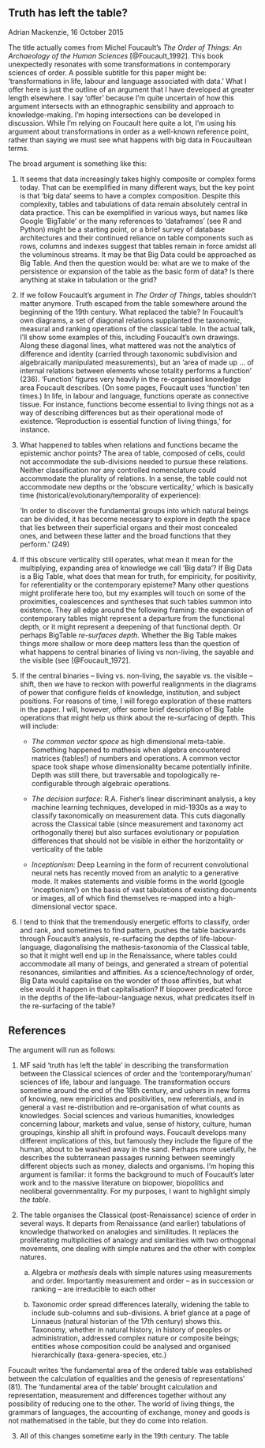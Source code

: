 ## Truth has left the table?

Adrian Mackenzie, 16 October 2015

The title actually comes from Michel Foucault's _The Order of Things: An Archaeology of the Human Sciences_ [@Foucault_1992]. This book unexpectedly resonates with some transformations in contemporary sciences of order.  A possible subtitle for this paper might be: 'transformations in life, labour and language associated with data.' What I offer here is just the outline of an argument that I have developed at greater length elsewhere. I say 'offer' because I'm quite uncertain of how this argument intersects with an ethnographic sensibility and approach to knowledge-making. I'm hoping intersections can be developed in discussion. While I'm relying on Foucault here quite a lot, I'm using his argument about transformations in order as a well-known reference point, rather than saying we must see what happens with big data in Foucaultean terms. 

The broad argument is something like this:

1. It seems that data increasingly takes highly composite or complex forms today. That can be exemplified in many different ways, but the key point is that 'big data' seems to have a complex composition. Despite this complexity, tables and tabulations of data remain absolutely central in data practice. This can be exemplified in various ways, but names like Google 'BigTable' or the many references to 'dataframes' (see R and Python) might be a starting point, or a brief survey of database architectures and their continued reliance on table components such as rows, columns and indexes suggest that tables remain in force amidst all the voluminous streams. It may be that Big Data could be approached as Big Table. And then the question would be: what are we to make of the persistence or expansion of the table as the basic form of data? Is there anything at stake in tabulation or the grid?

2. If we follow Foucault's argument in _The Order of Things_, tables shouldn't matter anymore. Truth escaped from the table somewhere around the beginning of the 19th century. What replaced the table? In Foucault's own diagrams, a set of diagonal relations supplanted the taxonomic, measural and ranking operations of the classical table. In the actual talk, I'll show some examples of this, including Foucault's own drawings. Along these diagonal lines, what mattered was not the analytics of difference and identity (carried through taxonomic subdivision and algebraically manipulated measurements), but an 'area of made up ... of internal relations between elements whose totality performs a function' (236). 'Function' figures very heavily in the re-organised knowledge area Foucault describes. (On some pages, Foucault uses 'function' ten times.) In life, in labour and language, functions operate as connective tissue. For instance, functions become essential to living things not as a way of describing differences but as their operational mode of existence. 'Reproduction is essential function of living things,' for instance. 

3. What happened to tables when relations and functions became the epistemic anchor points? The area of table, composed of cells, could not accommodate the sub-divisions needed to pursue these relations. Neither classification nor any controlled nomenclature could accommodate the plurality of relations. In a sense, the table could not accommodate new depths or the 'obscure verticality,' which is basically time (historical/evolutionary/temporality of experience): 

    'In order to discover the fundamental groups into which natural beings can be divided, it has become necessary to explore in depth the space that lies between their superficial organs and their most concealed ones, and between these latter and the broad functions that they perform.' (249)

4. If this obscure verticality still operates, what mean it mean for the multiplying, expanding area of knowledge we call 'Big data'? If Big Data is a Big Table, what does that mean for truth, for empiricity, for positivity, for referentiality or the contemporary episteme? Many other questions might proliferate here too, but my examples will touch on some of the proximities, coalescences and syntheses that such tables summon into existence. They all edge around the following framing: the expansion of contemporary tables might represent a departure from the functional depth, or it might represent a deepening of that functional depth. Or perhaps BigTable *re-surfaces depth.*  Whether the Big Table makes things more shallow or more deep matters less than the question of what happens to central binaries of living vs non-living, the sayable and the visible (see [@Foucault_1972].

5. If the central binaries -- living vs. non-living, the sayable vs. the visible -- shift, then we have to reckon with powerful realignments in the diagrams of power that configure fields of knowledge, institution, and subject positions. For reasons of time, I will forego exploration of these matters in the paper. I will, however, offer some brief description of Big Table operations that might help us think about the re-surfacing of depth. This will include:
    
    - _The common vector space_ as high dimensional meta-table. Something happened to mathesis when algebra encountered matrices (tables!) of numbers and operations. A common vector space took shape whose dimensionality became potentially infinite. Depth was still there, but traversable and topologically re-configurable through algebraic operations. 
    
    - *The decision surface:* R.A. Fisher's linear discriminant analysis, a key machine learning techniques, developed in mid-1930s as a way to classify taxonomically on measurement data. This cuts diagonally across the Classical table (since measurement and taxonomy act orthogonally there) but also surfaces evolutionary or population differences that should not be visible in either the horizontality or verticality of the table

    - *Inceptionism:*  Deep Learning in the form of recurrent convolutional neural nets has recently moved from an analytic to a generative mode. It makes statements and visible forms in the world (google 'inceptionism') on the basis of vast tabulations of existing documents or images, all of which find themselves re-mapped into a high-dimensional vector space. 

6. I tend to think that the tremendously energetic efforts to classify, order and rank, and sometimes to find pattern, pushes the table backwards through Foucault's analysis, re-surfacing the depths of life-labour-language, diagonalising the mathesis-taxonomia of the Classical table,  so that it might well end up in the Renaissance, where tables could accommodate all many of beings, and generated a stream of potential resonances, similarities and affinities. As a science/technology of order, Big Data would capitalise on the wonder of those affinities, but what else would it happen in that capitalisation? If biopower predicated force in the depths of the life-labour-language nexus, what predicates itself in the re-surfacing of the table? 

## References


The argument will run as follows:

1. MF said 'truth has left the table' in describing the transformation between the Classical sciences of order and the 'contemporary/human' sciences of life, labour and language. The transformation occurs sometime around the end of the 18th century, and ushers in new forms of knowing, new empiricities and positivities, new referentials, and in general a vast re-distribution and re-organisation of what counts as knowledges. Social sciences and various humanities, knowledges concerning labour, markets and value, sense of history, culture, human groupings, kinship all shift in profound ways. Foucault develops many different implications of this, but famously they include the figure of the human, about to be washed away in the sand. Perhaps more usefully, he describes the subterranean passages running between seemingly different objects such as money, dialects and organisms. I'm hoping this argument is familiar: it forms the background to much of  Foucault's later work and to the massive literature on biopower, biopolitics and neoliberal governmentality. For my purposes, I want to highlight simply _the table_.

2. The table organises the Classical (post-Renaissance) science of order in several ways. It departs from Renaissance (and earlier) tabulations of knowledge thatworked on analogies and similitudes. It replaces the proliferating multiplicities of analogy and similarities with two orthogonal movements, one dealing with simple natures and the other with complex natures.

    a. Algebra or _mathesis_ deals with simple natures using measurements and order. Importantly measurement and order -- as in succession or ranking -- are irreducible to each other
    
    b. Taxonomic order spread differences laterally, widening the table to include sub-columns and sub-divisions. A brief glance at a page of Linnaeus (natural historian of the 17th century) shows this. Taxonomy, whether in natural history, in history of peoples or administration, addressed complex nature or composite beings; entities whose composition could be analysed and organised hierarchically (taxa-genera-species, etc.)

Foucault writes 'the fundamental area of the ordered table was established between the calculation of equalities and the genesis of representations' (81). The 'fundamental area of the table' brought calculation and representation, measurement and differences together without any possibility of reducing one to the other. The world of living things, the grammars of languages, the accounting of exchange, money and goods is not mathematised in the table, but they do come into relation.

3. All of this changes sometime early in the 19th century. The table 

